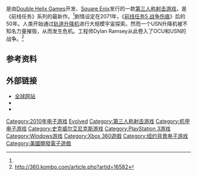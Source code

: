 {{NoteTA
| G1=Games
| G2=Square Enix
}}
{{Infobox VG
| image =
| caption =
| japanese=フロントミッション エボルヴ
| english=Front Mission Evolved
| developer = [[Double_Helix_Games|Double Helix Games]]<ref name="announcement">{{cite web | author=Ng, Keane | date=May 29, 2009 | title=Square-Enix Announces New Front Mission, Nier | url=http://www.escapistmagazine.com/news/view/92062 | work=EscapistMagazine.com | accessdate=2009-06-03 | archive-date=2009-06-08 | archive-url=https://web.archive.org/web/20090608050521/http://www.escapistmagazine.com/news/view/92062 | dead-url=no }}</ref>
| publisher = [[Square_Enix|Square Enix]]
| composer = [[Garry_Schyman|Garry Schyman]]
| distributor =
| series = [[前线任务系列|前线任务系列]]
| engine =
| released = {{vgrelease|NA|2010年9月28日|JP|2010年9月16日|EU|2010年10月8日<ref>http://www.gamefaqs.com/ps3/960447-front-mission-evolved/data</ref>}}
| genre =
| modes = [[单人游戏|单人游戏]]、[[多人游戏|多人在线]]<ref name="announcement" />
| platforms = [[Microsoft_Windows|Microsoft Windows]]、[[PlayStation_3|PlayStation 3]]、[[Xbox_360|Xbox 360]]
}}
{{vgname|前线任务 进化|ja=フロントミッション エボルヴ|en=Front Mission Evolved|cn=前线任务 进化|tw=雷霆任務 進化}}是由[[Double_Helix_Games|Double Helix Games]]开发、[[Square_Enix|Square Enix]]发行的一款[[第三人称射击游戏|第三人称射击游戏]]，是《前线任务》系列的最新作。<ref name="announcement" />剧情设定在2071年，《[[前线任务5_战争伤痕|前线任务5 战争伤痕]]》后的50年。人类开始通过[[太空电梯|轨道升降机]]进行大规模宇宙探索。然而一个USN升降机被不知名力量摧毁，从而发生危机。工程师Dylan Ramsey从此卷入了OCU和USN的战争。<ref>http://360.kombo.com/article.php?artid=16582{{dead link|date=2017年11月 |bot=InternetArchiveBot |fix-attempted=yes }}</ref>

==参考资料==
{{reflist|30em}}

== 外部链接 ==
* [http://www.frontmissionevolved.com/ 全球网站] {{Wayback|url=http://www.frontmissionevolved.com/ |date=20150401064720 }}
* {{Official|http://www.frontmissionevolved.jp/}}{{ja}}
* {{Official|http://na.frontmissionevolved.com/}}{{en}}

{{前线任务系列}}

{{DEFAULTSORT:Front Mission, Evolved}}
[[Category:2010年电子游戏|Category:2010年电子游戏]]
[[Category:前线任务系列|Evolved]]
[[Category:第三人称射击游戏|Category:第三人称射击游戏]]
[[Category:机甲电子游戏|Category:机甲电子游戏]]
[[Category:史克威尔艾尼克斯游戏|Category:史克威尔艾尼克斯游戏]]
[[Category:PlayStation_3游戏|Category:PlayStation 3游戏]]
[[Category:Windows游戏|Category:Windows游戏]]
[[Category:Xbox_360遊戲|Category:Xbox 360遊戲]]
[[Category:纽约背景电子游戏|Category:纽约背景电子游戏]]
[[Category:美國開發電子遊戲|Category:美國開發電子遊戲]]